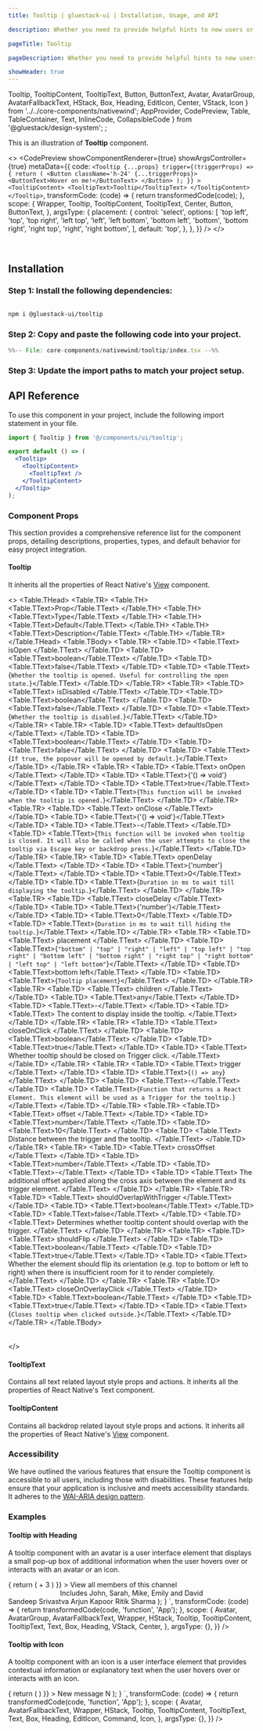```yaml
---
title: Tooltip | gluestack-ui | Installation, Usage, and API

description: Whether you need to provide helpful hints to new users or display extra details for power users, the Tooltip component is a simple and effective way.

pageTitle: Tooltip

pageDescription: Whether you need to provide helpful hints to new users or display extra details for power users, the Tooltip component is a simple and effective way.

showHeader: true
---
```



<Meta title="with-nativewind/components/Overlay/Tooltip" />

  Tooltip,
  TooltipContent,
  TooltipText,
  Button,
  ButtonText,
  Avatar,
  AvatarGroup,
  AvatarFallbackText,
  HStack,
  Box, 
  Heading,
  EditIcon,
  Center,
  VStack,
  Icon 
} from '../../core-components/nativewind';
  AppProvider,
  CodePreview,
  Table,
  TableContainer,
  Text,
  InlineCode,
  CollapsibleCode
} from '@gluestack/design-system';
;

This is an illustration of **Tooltip** component.

<>
  <CodePreview
    showComponentRenderer={true}
    showArgsController={true}
    metaData={{
      code: `
        <Tooltip
          {...props}
          trigger={(triggerProps) => {
            return (
              <Button className='h-24' {...triggerProps}>
                <ButtonText>Hover on me!</ButtonText>
              </Button>
            );
          }}
        >
          <TooltipContent>
           <TooltipText>Tooltip</TooltipText>
          </TooltipContent>
        </Tooltip>
      `,
      transformCode: (code) => {
        return transformedCode(code);
      },
      scope: {
        Wrapper,
        Tooltip,
        TooltipContent,
        TooltipText,
        Center,
        Button,
        ButtonText,
      },
      argsType: {
        placement: {
          control: 'select',
          options: [
            'top left',
            'top',
            'top right',
            'left top',
            'left',
            'left bottom',
            'bottom left',
            'bottom',
            'bottom right',
            'right top',
            'right',
            'right bottom',
          ],
          default: 'top',
        },
      },
    }}
  />
</>

<br />

## Installation

### Step 1: Install the following dependencies:

```bash

npm i @gluestack-ui/tooltip

```

### Step 2: Copy and paste the following code into your project.

<CollapsibleCode>

```jsx 
%%-- File: core-components/nativewind/tooltip/index.tsx --%% 
```

</CollapsibleCode>

### Step 3: Update the import paths to match your project setup.

## API Reference

To use this component in your project, include the following import statement in your file.

```jsx
import { Tooltip } from '@/components/ui/tooltip';
```

```jsx
export default () => (
  <Tooltip>
    <TooltipContent>
      <TooltipText />
    </TooltipContent>
  </Tooltip>
);
```
### Component Props

This section provides a comprehensive reference list for the component props, detailing descriptions, properties, types, and default behavior for easy project integration.

#### Tooltip

It inherits all the properties of React Native's [View](https://reactnative.dev/docs/view) component.

<>
  <TableContainer>
    <Table>
      <Table.THead>
        <Table.TR>
          <Table.TH>
            <Table.TText>Prop</Table.TText>
          </Table.TH>
          <Table.TH>
            <Table.TText>Type</Table.TText>
          </Table.TH>
          <Table.TH>
            <Table.TText>Default</Table.TText>
          </Table.TH>
          <Table.TH>
            <Table.TText>Description</Table.TText>
          </Table.TH>
        </Table.TR>
      </Table.THead>
      <Table.TBody>
        <Table.TR>
          <Table.TD>
            <Table.TText>
              <InlineCode>isOpen</InlineCode>
            </Table.TText>
          </Table.TD>
          <Table.TD>
            <Table.TText>boolean</Table.TText>
          </Table.TD>
          <Table.TD>
            <Table.TText>false</Table.TText>
          </Table.TD>
          <Table.TD>
            <Table.TText>{`Whether the tooltip is opened. Useful for controlling the open state.`}</Table.TText>
          </Table.TD>
        </Table.TR>
        <Table.TR>
          <Table.TD>
            <Table.TText>
              <InlineCode>isDisabled</InlineCode>
            </Table.TText>
          </Table.TD>
          <Table.TD>
            <Table.TText>boolean</Table.TText>
          </Table.TD>
          <Table.TD>
            <Table.TText>false</Table.TText>
          </Table.TD>
          <Table.TD>
            <Table.TText>{`Whether the tooltip is disabled.`}</Table.TText>
          </Table.TD>
        </Table.TR>
        <Table.TR>
          <Table.TD>
            <Table.TText>
              <InlineCode>defaultIsOpen</InlineCode>
            </Table.TText>
          </Table.TD>
          <Table.TD>
            <Table.TText>boolean</Table.TText>
          </Table.TD>
          <Table.TD>
            <Table.TText>false</Table.TText>
          </Table.TD>
          <Table.TD>
            <Table.TText>{`If true, the popover will be opened by default.`}</Table.TText>
          </Table.TD>
        </Table.TR>
        <Table.TR>
          <Table.TD>
            <Table.TText>
              <InlineCode>onOpen</InlineCode>
            </Table.TText>
          </Table.TD>
          <Table.TD>
            <Table.TText>{'() => void'}</Table.TText>
          </Table.TD>
          <Table.TD>
            <Table.TText>true</Table.TText>
          </Table.TD>
          <Table.TD>
            <Table.TText>{`This function will be invoked when the tooltip is opened.`}</Table.TText>
          </Table.TD>
        </Table.TR>
        <Table.TR>
          <Table.TD>
            <Table.TText>
              <InlineCode>onClose</InlineCode>
            </Table.TText>
          </Table.TD>
          <Table.TD>
            <Table.TText>{'() => void'}</Table.TText>
          </Table.TD>
          <Table.TD>
            <Table.TText>-</Table.TText>
          </Table.TD>
          <Table.TD>
            <Table.TText>{`This function will be invoked when tooltip is closed. It will also be called when the user attempts to close the tooltip via Escape key or backdrop press.`}</Table.TText>
          </Table.TD>
        </Table.TR>
        <Table.TR>
          <Table.TD>
            <Table.TText>
              <InlineCode>openDelay</InlineCode>
            </Table.TText>
          </Table.TD>
          <Table.TD>
            <Table.TText>{'number'}</Table.TText>
          </Table.TD>
          <Table.TD>
            <Table.TText>0</Table.TText>
          </Table.TD>
          <Table.TD>
            <Table.TText>{`Duration in ms to wait till displaying the tooltip.`}</Table.TText>
          </Table.TD>
        </Table.TR>
        <Table.TR>
          <Table.TD>
            <Table.TText>
              <InlineCode>closeDelay</InlineCode>
            </Table.TText>
          </Table.TD>
          <Table.TD>
            <Table.TText>{'number'}</Table.TText>
          </Table.TD>
          <Table.TD>
            <Table.TText>0</Table.TText>
          </Table.TD>
          <Table.TD>
            <Table.TText>{`Duration in ms to wait till hiding the tooltip.`}</Table.TText>
          </Table.TD>
        </Table.TR>
        <Table.TR>
          <Table.TD>
            <Table.TText>
              <InlineCode>placement</InlineCode>
            </Table.TText>
          </Table.TD>
          <Table.TD>
            <Table.TText>{`"bottom" | "top" | "right" | "left" | "top left" | "top right" | "bottom left" | "bottom right" | "right top" | "right bottom" | "left top" | "left bottom"`}</Table.TText>
          </Table.TD>
          <Table.TD>
            <Table.TText>bottom left</Table.TText>
          </Table.TD>
          <Table.TD>
            <Table.TText>{`Tooltip placement`}</Table.TText>
          </Table.TD>
        </Table.TR>
        <Table.TR>
          <Table.TD>
            <Table.TText>
              <InlineCode>children</InlineCode>
            </Table.TText>
          </Table.TD>
          <Table.TD>
            <Table.TText>any</Table.TText>
          </Table.TD>
          <Table.TD>
            <Table.TText>-</Table.TText>
          </Table.TD>
          <Table.TD>
            <Table.TText>
              The content to display inside the tooltip.
            </Table.TText>
          </Table.TD>
        </Table.TR>
        <Table.TR>
          <Table.TD>
            <Table.TText>
              <InlineCode>closeOnClick</InlineCode>
            </Table.TText>
          </Table.TD>
          <Table.TD>
            <Table.TText>boolean</Table.TText>
          </Table.TD>
          <Table.TD>
            <Table.TText>true</Table.TText>
          </Table.TD>
          <Table.TD>
            <Table.TText>
              Whether tooltip should be closed on Trigger click.
            </Table.TText>
          </Table.TD>
        </Table.TR>
        <Table.TR>
          <Table.TD>
            <Table.TText>
              <InlineCode>trigger</InlineCode>
            </Table.TText>
          </Table.TD>
          <Table.TD>
            <Table.TText>{`() => any`}</Table.TText>
          </Table.TD>
          <Table.TD>
            <Table.TText>-</Table.TText>
          </Table.TD>
          <Table.TD>
            <Table.TText>{`Function that returns a React Element. This element will be used as a Trigger for the tooltip.`}</Table.TText>
          </Table.TD>
        </Table.TR>
        <Table.TR>
          <Table.TD>
            <Table.TText>
              <InlineCode>offset</InlineCode>
            </Table.TText>
          </Table.TD>
          <Table.TD>
            <Table.TText>number</Table.TText>
          </Table.TD>
          <Table.TD>
            <Table.TText>10</Table.TText>
          </Table.TD>
          <Table.TD>
            <Table.TText>
              Distance between the trigger and the tooltip.
            </Table.TText>
          </Table.TD>
        </Table.TR>
        <Table.TR>
          <Table.TD>
            <Table.TText>
              <InlineCode>crossOffset</InlineCode>
            </Table.TText>
          </Table.TD>
          <Table.TD>
            <Table.TText>number</Table.TText>
          </Table.TD>
          <Table.TD>
            <Table.TText>-</Table.TText>
          </Table.TD>
          <Table.TD>
            <Table.TText>
              The additional offset applied along the cross axis between the
              element and its trigger element.
            </Table.TText>
          </Table.TD>
        </Table.TR>
        <Table.TR>
          <Table.TD>
            <Table.TText>
              <InlineCode>shouldOverlapWithTrigger</InlineCode>
            </Table.TText>
          </Table.TD>
          <Table.TD>
            <Table.TText>boolean</Table.TText>
          </Table.TD>
          <Table.TD>
            <Table.TText>false</Table.TText>
          </Table.TD>
          <Table.TD>
            <Table.TText>
              Determines whether tooltip content should overlap with the
              trigger.
            </Table.TText>
          </Table.TD>
        </Table.TR>
        <Table.TR>
          <Table.TD>
            <Table.TText>
              <InlineCode>shouldFlip</InlineCode>
            </Table.TText>
          </Table.TD>
          <Table.TD>
            <Table.TText>boolean</Table.TText>
          </Table.TD>
          <Table.TD>
            <Table.TText>true</Table.TText>
          </Table.TD>
          <Table.TD>
            <Table.TText>
              Whether the element should flip its orientation (e.g. top to
              bottom or left to right) when there is insufficient room for it to
              render completely.
            </Table.TText>
          </Table.TD>
        </Table.TR>
        <Table.TR>
          <Table.TD>
            <Table.TText>
              <InlineCode>closeOnOverlayClick</InlineCode>
            </Table.TText>
          </Table.TD>
          <Table.TD>
            <Table.TText>boolean</Table.TText>
          </Table.TD>
          <Table.TD>
            <Table.TText>true</Table.TText>
          </Table.TD>
          <Table.TD>
            <Table.TText>{`Closes tooltip when clicked outside.`}</Table.TText>
          </Table.TD>
        </Table.TR>
      </Table.TBody>
    </Table>
  </TableContainer>
</>

#### TooltipText

Contains all text related layout style props and actions. It inherits all the properties of React Native's Text component.

#### TooltipContent

Contains all backdrop related layout style props and actions. It inherits all the properties of React Native's [View](https://reactnative.dev/docs/view) component.

### Accessibility

We have outlined the various features that ensure the Tooltip component is accessible to all users, including those with disabilities. These features help ensure that your application is inclusive and meets accessibility standards. It adheres to the [ WAI-ARIA design pattern](https://www.w3.org/WAI/ARIA/apg/patterns/tooltip/).

### Examples

#### Tooltip with Heading

A tooltip component with an avatar is a user interface element that displays a small pop-up box of additional information when the user hovers over or interacts with an avatar or an icon.

<AppProvider>
  <CodePreview
    showComponentRenderer={true}
    showArgsController={false}
    metaData={{
      code: `
       function App(){
          return (
            <Box className="justify-center h-96">
              <AvatarGroup className="flex-row">
                <Tooltip
                  placement={"top"}
                  trigger={(triggerProps) => {
                    return (
                      <Avatar
                        size="lg"
                        {...triggerProps}
                        className="border-outline-0 border-2 bg-primary-600"
                      >
                        <AvatarFallbackText>+ 3</AvatarFallbackText>
                      </Avatar>
                    )
                  }}
                >
                  <TooltipContent
                    className="p-5 max-w-72 bg-background-0"
                  >
                    <VStack space='md' className="rounded-lg">
                      <Heading size="sm">View all members of this channel</Heading>
                      <Center>
                        <Text className="font-sm">Includes John, Sarah, Mike, Emily</Text>
                        <Text className="font-sm">and David</Text>
                      </Center>
                    </VStack>
                  </TooltipContent>
                </Tooltip>
               <Avatar size="lg"
                    className={"border-outline-0 border-2 bg-emerald-600"} >
                      <AvatarFallbackText>Sandeep Srivastva</AvatarFallbackText>
                </Avatar>
                   <Avatar size="lg"
                    className={"border-outline-0 border-2 bg-cyan-600"} >
                      <AvatarFallbackText>Arjun Kapoor</AvatarFallbackText>
                </Avatar>
                      <Avatar size="lg"
                    className={"border-outline-0 border-2 bg-indigo-600"} >
                      <AvatarFallbackText>Ritik Sharma </AvatarFallbackText>
                </Avatar>
              </AvatarGroup>
            </Box>
          );
        }
      `,
      transformCode: (code) => {
        return transformedCode(code, 'function', 'App');
      },
      scope: {
        Avatar,
        AvatarGroup,
        AvatarFallbackText,
        Wrapper,
        HStack,
        Tooltip,
        TooltipContent,
        TooltipText,
        Text,
        Box,
        Heading,
        VStack,
        Center,
      },
      argsType: {},
    }}
  />
</AppProvider>

#### Tooltip with Icon

A tooltip component with an icon is a user interface element that provides contextual information or explanatory text when the user hovers over or interacts with an icon.

<AppProvider>
  <CodePreview
    showComponentRenderer={true}
    showArgsController={false}
    metaData={{
      code: `
        function App(){
          return (
            <Box className="h-96 justify-center">
              <Tooltip
                  placement={"top"}
                  trigger={(triggerProps) => {
                    return (
                    <Avatar size="md" {...triggerProps} className="bg-indigo-600">
                      <Icon as={EditIcon} size="sm" className="text-typography-0"/>
                    </Avatar>
                    )
                  }}
              >
                <TooltipContent
                className="bg-background-0"
                >
                  <Box className="rounded-lg p-2.5">
                    <Text size="sm">New message</Text>
                    <HStack space="xs" className="p-1 ml-3">
                          <Avatar size="xs" className="bg-gray-500 rounded">
                              <Icon as={Command} className="text-typography-0"/>
                          </Avatar>
                          <Avatar size="xs" className="bg-gray-500 rounded">
                            <AvatarFallbackText>N</AvatarFallbackText>
                          </Avatar>
                    </HStack>
                  </Box>
                </TooltipContent>
              </Tooltip>
            </Box>
        );
        }
      `,
      transformCode: (code) => {
        return transformedCode(code, 'function', 'App');
      },
      scope: {
        Avatar,
        AvatarFallbackText,
        Wrapper,
        HStack,
        Tooltip,
        TooltipContent,
        TooltipText,
        Text,
        Box,
        Heading,
        EditIcon,
        Command,
        Icon,
      },
      argsType: {},
    }}
  />
</AppProvider>






